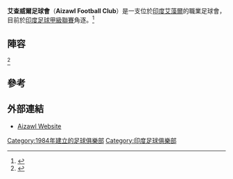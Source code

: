 {{noteTA|G1=足球}}
{{infobox football club
| clubname   = 艾查威爾
| current    =
| image      = Aizawl Football Club.png
| image_size = 180px
| fullname   = 艾查威爾足球會<br>Aizawl Football Club
| nickname   = AFC
| founded    = {{start date and years ago|1984|2|14|mf=yes}}
| ground     = {{le|拉吉夫·甘地體育場 (艾藻爾)|Rajiv Gandhi Stadium, Aizawl|拉吉夫·甘地體育場}}
| capacity   = 20,000
| owner      = {{le|羅伯特·羅馬威亞·羅緹|Robert Romawia Royte}}<ref> [http://aizawlfc.com/index.php/ownership-of-aizawl-fc Club Ownership] {{webarchive|url=https://web.archive.org/web/20140921031128/http://www.aizawlfc.com/index.php/ownership-of-aizawl-fc |date=2014-09-21 }}</ref>
| manager    = {{le|哈立德·賈米勒|Khalid Jamil}}
| league     = [[印度足球甲級聯賽|印度足球甲級聯賽]]
| season     = 2020–21
| position   = 印度甲，第 7 位
| website    = http://aizawlfc.com/
|pattern_b1  =
|pattern_la1 =
|pattern_ra1 =
|pattern_sh1 =
| pattern_so1=
|leftarm1    =FF0000
|body1       =FF0000
|rightarm1   =FF0000
|shorts1     =FF0000
| socks1     = FF0000
|pattern_b2  =
|pattern_la2 =
|pattern_ra2 =
|pattern_sh2 =
|leftarm2    =FFFFFF
|body2       =FFFFFF
|rightarm2   = FFFFFF
|shorts2     =FF0000
|socks2      =FFFFFF
|pattern_b3  =
|pattern_la3 =
|pattern_ra3 =
|pattern_so3 =
|leftarm3    =
|body3       =
|rightarm3   =
|shorts3     =
|socks3      =
}}

'''艾查威爾足球會'''（'''Aizawl Football Club'''）是一支位於[[印度|印度]][[艾藻爾|艾藻爾]]的職業足球會，目前於[[印度足球甲級聯賽|印度足球甲級聯賽]]角逐。<ref name="2nd division winner">{{Cite web|url=http://www.goal.com/en-india/news/1064/i-league/2015/05/07/11492532/aizawl-fc-become-mizorams-inaugural-representatives-in-the-i|title=Aizawl FC become Mizoram's inaugural representatives in the I-League|date=7 May 2015}}</ref>

== 陣容 ==
{{updated|2016年1月9日}}<ref>{{cite web|title=Aizawl FC Announce Squad For The Mizoram Premier League|url=http://feverpitch.in/news.php?newsid=4042&news=Aizawl-FC-Announce-Squad-For-The-Mizoram-Premier-League|work=Feverpitch.in|accessdate=24 July 2015}}{{dead link|date=2018年4月 |bot=InternetArchiveBot |fix-attempted=yes }}</ref>

{{Fs start}}
{{Fs player|no=1|nat=IND|pos=GK|name=[[Soram_Poirei|Soram Poirei]]}}
{{Fs player|no=3|nat=JPN|pos=MF|name=[[Yuta_Kinowaki|Yuta Kinowaki]]}}
{{Fs player|no=4|nat=NGA|pos=DF|name=[[Emmanuel_Chigozie|Emmanuel Chigozie]]}}
{{Fs player|no=5|nat=IND|pos=DF|name=[[Toky_Zomuanpuia|Toky Zomuanpuia]]}}
{{Fs player|no=6|nat=IND|pos=DF|name=[[Thomas_Lalengkima|Thomas Lalengkima]]}}
{{Fs player|no=7|nat=IND|pos=FW|name=[[Michael_Lalemruata|Michael Lalemruata]]}}
{{Fs player|no=8|nat=IND|pos=MF|name=[[H_Lalbiakthanga|H Lalbiakthanga]]}}
{{Fs player|no=10|nat=IND|pos=MF|name=[[Rohmingthanga|Rohmingthanga]]}}
{{Fs player|no=11|nat=IND|pos=MF|name=[[Albert_Zohmingmawia|Albert Zohmingmawia]]}}
{{Fs player|no=12|nat=IND|pos=MF|name=[[B_Zoramthara|B Zoramthara]]}}
{{Fs player|no=13|nat=IND|pos=MF|name=[[Lalmuanzova|Lalmuanzova]]}}
{{Fs player|no=14|nat=IND|pos=MF|name=[[Lalbiakhlua|Lalbiakhlua]]}}
{{Fs player|no=15|nat=IND|pos=MF|name=[[Laldampuia|Laldampuia]]}}
{{Fs player|no=16|nat=IND|pos=FW|name=[[F_Lalrinpuia|F Lalrinpuia]]}}
{{Fs player|no=17|nat=IND|pos=MF|name=[[David_Lalrinmuana|David Lalrinmuana]]|other=[[隊長|隊長]]}}
{{Fs mid}}
{{Fs player|no=18|nat=IND|pos=DF|name=[[Imanuel_Lalthazuala|Imanuel Lalthazuala]]}}
{{Fs player|no=19|nat=IND|pos=MF|name=[[H_Lalmuankima|H Lalmuankima]]}}
{{Fs player|no=20|nat=Liberia|pos=FW|name=[[Alfred_Jaryan|Alfred Jaryan]]}}
{{Fs player|no=21|nat=IND|pos=GK|name=[[Zothanmawia|Zothanmawia]]}}
{{Fs player|no=22|nat=IND|pos=GK|name=[[Lalmalsawma|Lalmalsawma]]}}
{{Fs player|no=23|nat=IND|pos=MF|name=[[R_Malsawmtluanga|R Malsawmtluanga]]}}
{{Fs player|no=24|nat=IND|pos=DF|name=[[Lalthakima|Lalthakima]]}}
{{Fs player|no=26|nat=IND|pos=DF|name=[[Ricky_Lallawmawma|Ricky Lallawmawma]]}}
{{Fs player|no=27|nat=IND|pos=DF|name=[[Lalramchullova|Lalramchullova]]}}
{{Fs player|no=28|nat=IND|pos=DF|name=[[Ronald_Zothanzama|Ronald Zothanzama]]}}
{{Fs player|no=30|nat=IND|pos=FW|name=[[Brandon_Vanlalremdika|Brandon Vanlalremdika]]}}
{{Fs player|no=31|nat=IND|pos=DF|name=[[Lalchawnkima|Lalchawnkima]]}}
{{Fs player|no=39|nat=IND|pos=DF|name=[[Lalruatthara|Lalruatthara]]}}
{{Fs player|no=44|nat=IND|pos=FW|name=[[William_Lanunfela|William Lanunfela]]}}
{{Fs end}}

== 參考 ==
{{Reflist}}

== 外部連結 ==
* [https://web.archive.org/web/20120518002720/http://www.aizawlfc.com/ Aizawl Website]

[[Category:1984年建立的足球俱樂部|Category:1984年建立的足球俱樂部]]
[[Category:印度足球俱樂部|Category:印度足球俱樂部]]